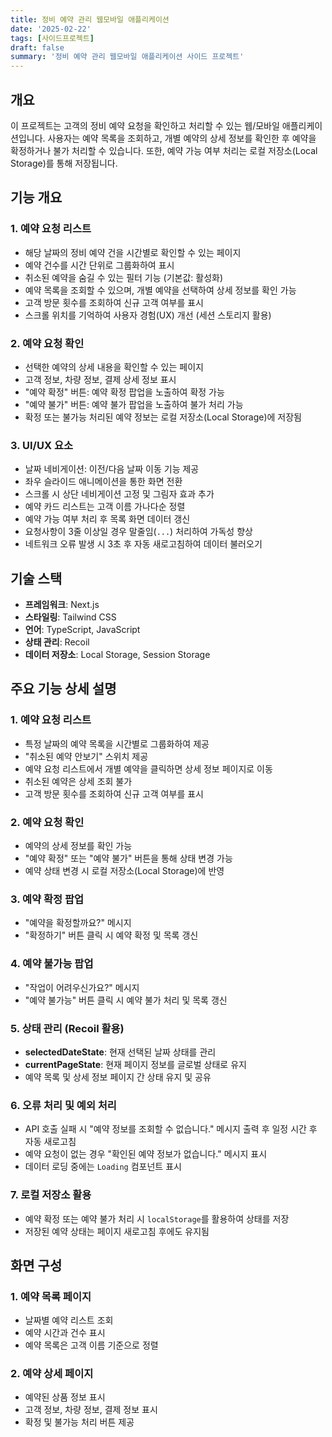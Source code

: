 ```yaml
---
title: 정비 예약 관리 웹모바일 애플리케이션
date: '2025-02-22'
tags: [사이드프로젝트]
draft: false
summary: '정비 예약 관리 웹모바일 애플리케이션 사이드 프로젝트'
---
```


## 개요
이 프로젝트는 고객의 정비 예약 요청을 확인하고 처리할 수 있는 웹/모바일 애플리케이션입니다.
사용자는 예약 목록을 조회하고, 개별 예약의 상세 정보를 확인한 후 예약을 확정하거나 불가 처리할 수 있습니다.
또한, 예약 가능 여부 처리는 로컬 저장소(Local Storage)를 통해 저장됩니다.

## 기능 개요

### 1. 예약 요청 리스트
- 해당 날짜의 정비 예약 건을 시간별로 확인할 수 있는 페이지
- 예약 건수를 시간 단위로 그룹화하여 표시
- 취소된 예약을 숨길 수 있는 필터 기능 (기본값: 활성화)
- 예약 목록을 조회할 수 있으며, 개별 예약을 선택하여 상세 정보를 확인 가능
- 고객 방문 횟수를 조회하여 신규 고객 여부를 표시
- 스크롤 위치를 기억하여 사용자 경험(UX) 개선 (세션 스토리지 활용)

### 2. 예약 요청 확인
- 선택한 예약의 상세 내용을 확인할 수 있는 페이지
- 고객 정보, 차량 정보, 결제 상세 정보 표시
- "예약 확정" 버튼: 예약 확정 팝업을 노출하여 확정 가능
- "예약 불가" 버튼: 예약 불가 팝업을 노출하여 불가 처리 가능
- 확정 또는 불가능 처리된 예약 정보는 로컬 저장소(Local Storage)에 저장됨

### 3. UI/UX 요소
- 날짜 네비게이션: 이전/다음 날짜 이동 기능 제공
- 좌우 슬라이드 애니메이션을 통한 화면 전환
- 스크롤 시 상단 네비게이션 고정 및 그림자 효과 추가
- 예약 카드 리스트는 고객 이름 가나다순 정렬
- 예약 가능 여부 처리 후 목록 화면 데이터 갱신
- 요청사항이 3줄 이상일 경우 말줄임(`...`) 처리하여 가독성 향상
- 네트워크 오류 발생 시 3초 후 자동 새로고침하여 데이터 불러오기

## 기술 스택
- **프레임워크**: Next.js
- **스타일링**: Tailwind CSS
- **언어**: TypeScript, JavaScript
- **상태 관리**: Recoil
- **데이터 저장소**: Local Storage, Session Storage

## 주요 기능 상세 설명

### 1. 예약 요청 리스트
- 특정 날짜의 예약 목록을 시간별로 그룹화하여 제공
- "취소된 예약 안보기" 스위치 제공
- 예약 요청 리스트에서 개별 예약을 클릭하면 상세 정보 페이지로 이동
- 취소된 예약은 상세 조회 불가
- 고객 방문 횟수를 조회하여 신규 고객 여부를 표시

### 2. 예약 요청 확인
- 예약의 상세 정보를 확인 가능
- "예약 확정" 또는 "예약 불가" 버튼을 통해 상태 변경 가능
- 예약 상태 변경 시 로컬 저장소(Local Storage)에 반영

### 3. 예약 확정 팝업
- "예약을 확정할까요?" 메시지
- "확정하기" 버튼 클릭 시 예약 확정 및 목록 갱신

### 4. 예약 불가능 팝업
- "작업이 어려우신가요?" 메시지
- "예약 불가능" 버튼 클릭 시 예약 불가 처리 및 목록 갱신

### 5. 상태 관리 (Recoil 활용)
- **selectedDateState**: 현재 선택된 날짜 상태를 관리
- **currentPageState**: 현재 페이지 정보를 글로벌 상태로 유지
- 예약 목록 및 상세 정보 페이지 간 상태 유지 및 공유

### 6. 오류 처리 및 예외 처리
- API 호출 실패 시 "예약 정보를 조회할 수 없습니다." 메시지 출력 후 일정 시간 후 자동 새로고침
- 예약 요청이 없는 경우 "확인된 예약 정보가 없습니다." 메시지 표시
- 데이터 로딩 중에는 `Loading` 컴포넌트 표시

### 7. 로컬 저장소 활용
- 예약 확정 또는 예약 불가 처리 시 `localStorage`를 활용하여 상태를 저장
- 저장된 예약 상태는 페이지 새로고침 후에도 유지됨

## 화면 구성

### 1. 예약 목록 페이지
- 날짜별 예약 리스트 조회
- 예약 시간과 건수 표시
- 예약 목록은 고객 이름 기준으로 정렬

### 2. 예약 상세 페이지
- 예약된 상품 정보 표시
- 고객 정보, 차량 정보, 결제 정보 표시
- 확정 및 불가능 처리 버튼 제공
